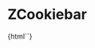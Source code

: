
<Meta title="Notification/ZCookiebar" component="z-cookiebar" />

# ZCookiebar

<Preview>
  <Story name="ZCookiebar">
    {html`<z-cookiebar
      cookiepolicyurl="${text('cookiepolicyurl', 'https://my.zanichelli.it/privacy#Cookie')}"
      hide="${boolean('hide', false)}"
    ></z-cookiebar>`}
  </Story>
</Preview>

<Props of="z-cookiebar" />


